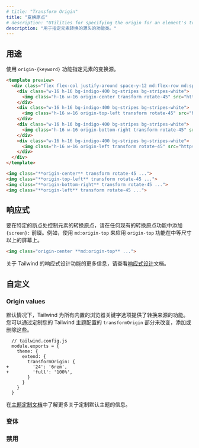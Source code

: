 ```yaml
---
# title: "Transform Origin"
title: "变换原点"
# description: "Utilities for specifying the origin for an element's transformations."
description: "用于指定元素转换的源头的功能类。"
---
```




<!-- ## Usage

Specify an element's transform origin using the `origin-{keyword}` utilities. -->
## 用途

使用 `origin-{keyword}` 功能指定元素的变换源。

```html indigo
<template preview>
  <div class="flex flex-col justify-around space-y-12 md:flex-row md:space-y-0 md:space-x-12">
    <div class="w-16 h-16 bg-indigo-400 bg-stripes bg-stripes-white">
      <img class="h-16 w-16 origin-center transform rotate-45" src="https://images.unsplash.com/photo-1472099645785-5658abf4ff4e?ixlib=rb-1.2.1&ixid=eyJhcHBfaWQiOjEyMDd9&auto=format&fit=facearea&facepad=2&w=256&h=256&q=80">
    </div>
    <div class="w-16 h-16 bg-indigo-400 bg-stripes bg-stripes-white">
      <img class="h-16 w-16 origin-top-left transform rotate-45" src="https://images.unsplash.com/photo-1472099645785-5658abf4ff4e?ixlib=rb-1.2.1&ixid=eyJhcHBfaWQiOjEyMDd9&auto=format&fit=facearea&facepad=2&w=256&h=256&q=80">
    </div>
    <div class="w-16 h-16 bg-indigo-400 bg-stripes bg-stripes-white">
      <img class="h-16 w-16 origin-bottom-right transform rotate-45" src="https://images.unsplash.com/photo-1472099645785-5658abf4ff4e?ixlib=rb-1.2.1&ixid=eyJhcHBfaWQiOjEyMDd9&auto=format&fit=facearea&facepad=2&w=256&h=256&q=80">
    </div>
    <div class="w-16 h-16 bg-indigo-400 bg-stripes bg-stripes-white">
      <img class="h-16 w-16 origin-left transform rotate-45" src="https://images.unsplash.com/photo-1472099645785-5658abf4ff4e?ixlib=rb-1.2.1&ixid=eyJhcHBfaWQiOjEyMDd9&auto=format&fit=facearea&facepad=2&w=256&h=256&q=80">
    </div>
  </div>
</template>

<img class="**origin-center** transform rotate-45 ...">
<img class="**origin-top-left** transform rotate-45 ...">
<img class="**origin-bottom-right** transform rotate-45 ...">
<img class="**origin-left** transform rotate-45 ...">
```

<!-- ## Responsive -->
## 响应式

<!-- To control the transform-origin of an element at a specific breakpoint, add a `{screen}:` prefix to any existing transform-origin utility. For example, use `md:origin-top` to apply the `origin-top` utility at only medium screen sizes and above. -->
要在特定的断点处控制元素的转换原点，请在任何现有的转换原点功能中添加 `{screen}:` 前缀。例如，使用 `md:origin-top` 来应用 `origin-top` 功能在中等尺寸以上的屏幕上。

```html
<img class="origin-center **md:origin-top** ...">
```

<!-- For more information about Tailwind's responsive design features, check out the [Responsive Design](/docs/responsive-design) documentation. -->
关于 Tailwind 的响应式设计功能的更多信息，请查看[响应式设计](/docs/responsive-design)文档。

<!-- ## Customizing -->
## 自定义

### Origin values

<!-- By default Tailwind provides transform-origin utilities for all of the built-in browser keyword options. You change, add, or remove these by customizing the `transformOrigin` section of your Tailwind theme config. -->

默认情况下，Tailwind 为所有内置的浏览器关键字选项提供了转换来源的功能。您可以通过定制您的 Tailwind 主题配置的 `transformOrigin` 部分来改变，添加或删除这些。

```diff-js
  // tailwind.config.js
  module.exports = {
    theme: {
      extend: {
        transformOrigin: {
+         '24': '6rem',
+         'full': '100%',
        }
      }
    }
  }
```

<!-- Learn more about customizing the default theme in the [theme customization documentation](/docs/theme#customizing-the-default-theme). -->
在[主题定制文档](/docs/theme#-5)中了解更多关于定制默认主题的信息。

<!-- ### Variants -->
### 变体

<Variants plugin="transformOrigin" name="transform-origin" />

<!-- ### Disabling -->
### 禁用

<Disabling plugin="transformOrigin" name="transform-origin" />
